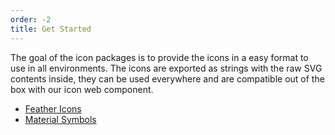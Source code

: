 ```yaml
---
order: -2
title: Get Started
---
```


The goal of the icon packages is to provide the icons in a easy format to use in all environments.
The icons are exported as strings with the raw SVG contents inside, they can be used everywhere and are compatible out of the box with our icon web component.

- [Feather Icons](/icons/feather/get-started)
- [Material Symbols](/icons/material-symbols/get-started)
